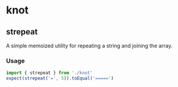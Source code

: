 # knot



## strepeat

A simple memoized utility for repeating a string and joining the array.

### Usage
```js test=true
import { strepeat } from './knot'
expect(strepeat('=', 5)).toEqual('=====')
```